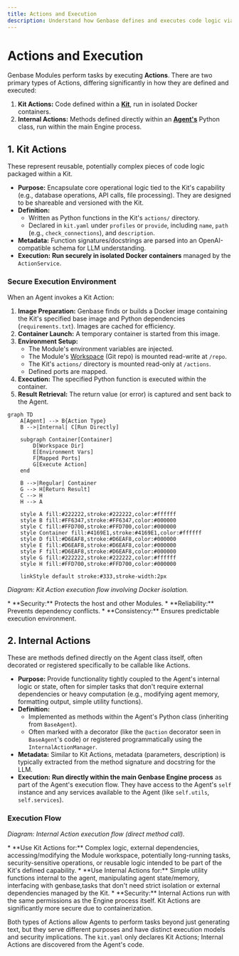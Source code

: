 ```yaml
---
title: Actions and Execution
description: Understand how Genbase defines and executes code logic via Kit Actions (in Docker) and Internal Agent Actions.
---
```



# Actions and Execution

Genbase Modules perform tasks by executing **Actions**. There are two primary types of Actions, differing significantly in how they are defined and executed:

1.  **Kit Actions:** Code defined within a **[Kit](/concepts/kits-registry)**, run in isolated Docker containers.
2.  **Internal Actions:** Methods defined directly within an **[Agent's](/concepts/profiles-agents)** Python class, run within the main Engine process.

## 1. Kit Actions <ZapIcon className="inline-block h-5 w-5 align-text-bottom" />

These represent reusable, potentially complex pieces of code logic packaged within a Kit.

*   **Purpose:** Encapsulate core operational logic tied to the Kit's capability (e.g., database operations, API calls, file processing). They are designed to be shareable and versioned with the Kit.
*   **Definition:**
    *   Written as Python functions in the Kit's `actions/` directory.
    *   Declared in `kit.yaml` under `profiles` or `provide`, including `name`, `path` (e.g., `check_connections`), and `description`.
*   **Metadata:** Function signatures/docstrings are parsed into an OpenAI-compatible schema for LLM understanding.
*   **Execution:** **Run securely in isolated Docker containers** managed by the `ActionService`.

### Secure Execution Environment <ShieldCheckIcon className="inline-block h-5 w-5 align-text-bottom" />

When an Agent invokes a Kit Action:

1.  **Image Preparation:** Genbase finds or builds a Docker image containing the Kit's specified base image and Python dependencies (`requirements.txt`). Images are cached for efficiency.
2.  **Container Launch:** A temporary container is started from this image.
3.  **Environment Setup:**
    *   The Module's environment variables are injected.
    *   The Module's [Workspace](/concepts/workspace-resources) (Git repo) is mounted read-write at `/repo`.
    *   The Kit's `actions/` directory is mounted read-only at `/actions`.
    *   Defined ports are mapped.
4.  **Execution:** The specified Python function is executed within the container.
5.  **Result Retrieval:** The return value (or error) is captured and sent back to the Agent.

```mermaid
graph TD
    A[Agent] --> B{Action Type}
    B -->|Internal| C[Run Directly]
    
    subgraph Container[Container]
        D[Workspace Dir]
        E[Environment Vars]
        F[Mapped Ports]
        G[Execute Action]
    end
    
    B -->|Regular| Container
    G --> H[Return Result]
    C --> H
    H --> A
    
    style A fill:#222222,stroke:#222222,color:#ffffff
    style B fill:#FF6347,stroke:#FF6347,color:#000000
    style C fill:#FFD700,stroke:#FFD700,color:#000000
    style Container fill:#4169E1,stroke:#4169E1,color:#ffffff
    style D fill:#D6EAF8,stroke:#D6EAF8,color:#000000
    style E fill:#D6EAF8,stroke:#D6EAF8,color:#000000
    style F fill:#D6EAF8,stroke:#D6EAF8,color:#000000
    style G fill:#222222,stroke:#222222,color:#ffffff
    style H fill:#FFD700,stroke:#FFD700,color:#000000
    
    linkStyle default stroke:#333,stroke-width:2px
```
*Diagram: Kit Action execution flow involving Docker isolation.*

<Callout title="Benefits of Kit Action Isolation" intent="info">
    *   **Security:** Protects the host and other Modules.
    *   **Reliability:** Prevents dependency conflicts.
    *   **Consistency:** Ensures predictable execution environment.
</Callout>

## 2. Internal Actions <CogIcon className="inline-block h-5 w-5 align-text-bottom" />

These are methods defined directly on the Agent class itself, often decorated or registered specifically to be callable like Actions.

*   **Purpose:** Provide functionality tightly coupled to the Agent's internal logic or state, often for simpler tasks that don't require external dependencies or heavy computation (e.g., modifying agent memory, formatting output, simple utility functions).
*   **Definition:**
    *   Implemented as methods within the Agent's Python class (inheriting from `BaseAgent`).
    *   Often marked with a decorator (like the `@action` decorator seen in `BaseAgent`'s code) or registered programmatically using the `InternalActionManager`.
*   **Metadata:** Similar to Kit Actions, metadata (parameters, description) is typically extracted from the method signature and docstring for the LLM.
*   **Execution:** **Run directly within the main Genbase Engine process** as part of the Agent's execution flow. They have access to the Agent's `self` instance and any services available to the Agent (like `self.utils`, `self.services`).

### Execution Flow

*Diagram: Internal Action execution flow (direct method call).*

<Callout title="Kit Actions vs. Internal Actions" intent="warn">
    *   **Use Kit Actions for:** Complex logic, external dependencies, accessing/modifying the Module workspace, potentially long-running tasks, security-sensitive operations, or reusable logic intended to be part of the Kit's defined capability.
    *   **Use Internal Actions for:** Simple utility functions internal to the agent, manipulating agent state/memory, interfacing with genbase,tasks that don't need strict isolation or external dependencies managed by the Kit.
    *   **Security:** Internal Actions run with the same permissions as the Engine process itself. Kit Actions are significantly more secure due to containerization.
</Callout>

Both types of Actions allow Agents to perform tasks beyond just generating text, but they serve different purposes and have distinct execution models and security implications. The `kit.yaml` only declares Kit Actions; Internal Actions are discovered from the Agent's code.
